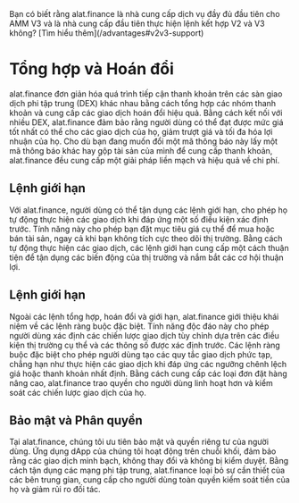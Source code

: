 
<Callout>
Bạn có biết rằng alat.finance là nhà cung cấp dịch vụ đầy đủ đầu tiên cho AMM V3 và là nhà cung cấp đầu tiên thực hiện lệnh kết hợp V2 và V3 không? [Tìm hiểu thêm](/advantages#v2v3-support)
</Callout>

# Tổng hợp và Hoán đổi
alat.finance đơn giản hóa quá trình tiếp cận thanh khoản trên các sàn giao dịch phi tập trung (DEX) khác nhau bằng cách tổng hợp các nhóm thanh khoản và cung cấp các giao dịch hoán đổi hiệu quả. Bằng cách kết nối với nhiều DEX, alat.finance đảm bảo rằng người dùng có thể đạt được mức giá tốt nhất có thể cho các giao dịch của họ, giảm trượt giá và tối đa hóa lợi nhuận của họ. Cho dù bạn đang muốn đổi một mã thông báo này lấy một mã thông báo khác hay gộp tài sản của mình để cung cấp thanh khoản, alat.finance đều cung cấp một giải pháp liền mạch và hiệu quả về chi phí.

## Lệnh giới hạn
Với alat.finance, người dùng có thể tận dụng các lệnh giới hạn, cho phép họ tự động thực hiện các giao dịch khi đáp ứng một số điều kiện xác định trước. Tính năng này cho phép bạn đặt mục tiêu giá cụ thể để mua hoặc bán tài sản, ngay cả khi bạn không tích cực theo dõi thị trường. Bằng cách tự động thực hiện các giao dịch, các lệnh giới hạn cung cấp một cách thuận tiện để tận dụng các biến động của thị trường và nắm bắt các cơ hội thuận lợi.

## Lệnh giới hạn
Ngoài các lệnh tổng hợp, hoán đổi và giới hạn, alat.finance giới thiệu khái niệm về các lệnh ràng buộc đặc biệt. Tính năng độc đáo này cho phép người dùng xác định các chiến lược giao dịch tùy chỉnh dựa trên các điều kiện thị trường cụ thể và các thông số được xác định trước. Các lệnh ràng buộc đặc biệt cho phép người dùng tạo các quy tắc giao dịch phức tạp, chẳng hạn như thực hiện các giao dịch khi đáp ứng các ngưỡng chênh lệch giá hoặc thanh khoản nhất định. Bằng cách cung cấp các loại đơn đặt hàng nâng cao, alat.finance trao quyền cho người dùng linh hoạt hơn và kiểm soát các chiến lược giao dịch của họ.

## Bảo mật và Phân quyền
Tại alat.finance, chúng tôi ưu tiên bảo mật và quyền riêng tư của người dùng. Ứng dụng dApp của chúng tôi hoạt động trên chuỗi khối, đảm bảo rằng các giao dịch minh bạch, không thay đổi và không bị kiểm duyệt. Bằng cách tận dụng các mạng phi tập trung, alat.finance loại bỏ sự cần thiết của các bên trung gian, cung cấp cho người dùng toàn quyền kiểm soát tiền của họ và giảm rủi ro đối tác.